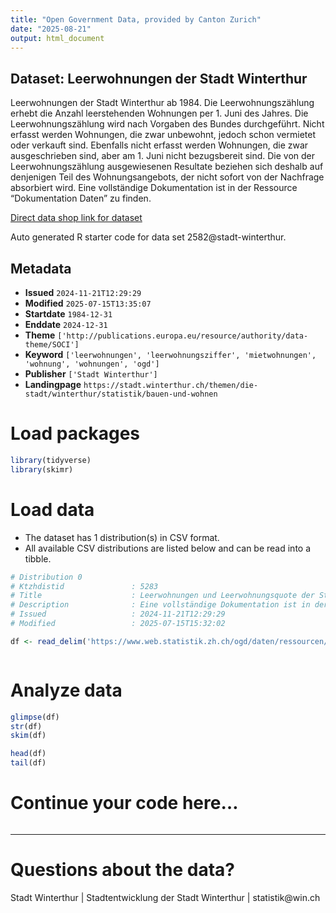 ```yaml
---
title: "Open Government Data, provided by Canton Zurich"
date: "2025-08-21"
output: html_document
---
```


## Dataset: Leerwohnungen der Stadt Winterthur

Leerwohnungen der Stadt Winterthur ab 1984. Die Leerwohnungszählung erhebt die Anzahl leerstehenden Wohnungen per  1. Juni des Jahres. Die Leerwohnungszählung wird nach Vorgaben des Bundes durchgeführt. Nicht erfasst werden Wohnungen, die zwar unbewohnt, jedoch schon vermietet oder verkauft sind. Ebenfalls nicht erfasst werden Wohnungen, die zwar ausgeschrieben sind, aber am 1. Juni nicht bezugsbereit sind. Die von der Leerwohnungszählung ausgewiesenen Resultate beziehen sich deshalb auf denjenigen Teil des Wohnungsangebots, der nicht sofort von der Nachfrage absorbiert wird. Eine vollständige Dokumentation ist in der Ressource "Dokumentation Daten" zu finden.

[Direct data shop link for dataset](https://www.zh.ch/de/politik-staat/statistik-daten/datenkatalog.html#/datasets/2582@stadt-winterthur)

Auto generated R starter code for data set 2582@stadt-winterthur.

## Metadata

- **Issued** `2024-11-21T12:29:29`
- **Modified** `2025-07-15T13:35:07`
- **Startdate** `1984-12-31`
- **Enddate** `2024-12-31`
- **Theme** `['http://publications.europa.eu/resource/authority/data-theme/SOCI']`
- **Keyword** `['leerwohnungen', 'leerwohnungsziffer', 'mietwohnungen', 'wohnung', 'wohnungen', 'ogd']`
- **Publisher** `['Stadt Winterthur']`
- **Landingpage** `https://stadt.winterthur.ch/themen/die-stadt/winterthur/statistik/bauen-und-wohnen`


# Load packages

```r

library(tidyverse)
library(skimr)

```

# Load data

-   The dataset has 1 distribution(s) in CSV format.
-   All available CSV distributions are listed below and can be read into a tibble.

```r

# Distribution 0
# Ktzhdistid               : 5283
# Title                    : Leerwohnungen und Leerwohnungsquote der Stadt Winterthur nach Jahr
# Description              : Eine vollständige Dokumentation ist in der Ressource "Dokumentation Daten" zu finden.
# Issued                   : 2024-11-21T12:29:29
# Modified                 : 2025-07-15T15:32:02

df <- read_delim('https://www.web.statistik.zh.ch/ogd/daten/ressourcen/KTZH_00002582_00005283.csv')



```

# Analyze data

```r

glimpse(df)
str(df)
skim(df)

head(df)
tail(df)

```

# Continue your code here...

```r

```

------------------------------------------------------------------------

# Questions about the data?

Stadt Winterthur | Stadtentwicklung der Stadt Winterthur | statistik@win.ch
